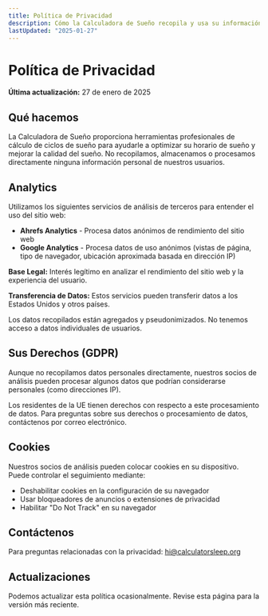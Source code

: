 ```yaml
---
title: Política de Privacidad
description: Cómo la Calculadora de Sueño recopila y usa su información
lastUpdated: "2025-01-27"
---
```


# Política de Privacidad

**Última actualización:** 27 de enero de 2025

## Qué hacemos

La Calculadora de Sueño proporciona herramientas profesionales de cálculo de ciclos de sueño para ayudarle a optimizar su horario de sueño y mejorar la calidad del sueño. No recopilamos, almacenamos o procesamos directamente ninguna información personal de nuestros usuarios.

## Analytics

Utilizamos los siguientes servicios de análisis de terceros para entender el uso del sitio web:

- **Ahrefs Analytics** - Procesa datos anónimos de rendimiento del sitio web
- **Google Analytics** - Procesa datos de uso anónimos (vistas de página, tipo de navegador, ubicación aproximada basada en dirección IP)

**Base Legal:** Interés legítimo en analizar el rendimiento del sitio web y la experiencia del usuario.

**Transferencia de Datos:** Estos servicios pueden transferir datos a los Estados Unidos y otros países.

Los datos recopilados están agregados y pseudonimizados. No tenemos acceso a datos individuales de usuarios.

## Sus Derechos (GDPR)

Aunque no recopilamos datos personales directamente, nuestros socios de análisis pueden procesar algunos datos que podrían considerarse personales (como direcciones IP).

Los residentes de la UE tienen derechos con respecto a este procesamiento de datos. Para preguntas sobre sus derechos o procesamiento de datos, contáctenos por correo electrónico.

## Cookies

Nuestros socios de análisis pueden colocar cookies en su dispositivo. Puede controlar el seguimiento mediante:

- Deshabilitar cookies en la configuración de su navegador
- Usar bloqueadores de anuncios o extensiones de privacidad
- Habilitar "Do Not Track" en su navegador

## Contáctenos

Para preguntas relacionadas con la privacidad: hi@calculatorsleep.org

## Actualizaciones

Podemos actualizar esta política ocasionalmente. Revise esta página para la versión más reciente. 